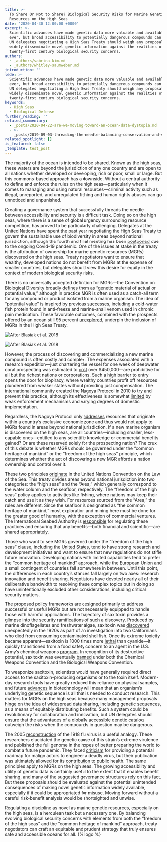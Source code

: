 ```yaml
---
title: >-
  To Share Or Not to Share? Biological Security Risks for Marine Genetic
  Resources on the High Seas
date: '2020-04-30 12:00:00 +0000'
excerpt: >-
  Scientific advances have made genetic data more valuable and available than
  ever, but broad accessibility to potentially dangerous compounds can be risky.
  UN delegates negotiating a High Seas Treaty should weigh any proposal to
  widely disseminate novel genetic information against the realities of
  twenty-first century biological security concerns.
authors:
  - _authors/sabrina-kim.md
  - _authors/whitley-saumweber.md
introduction: ''
lede: >-
  Scientific advances have made genetic data more valuable and available than
  ever, but broad accessibility to potentially dangerous compounds can be risky.
  UN delegates negotiating a High Seas Treaty should weigh any proposal to
  widely disseminate novel genetic information against the realities of
  twenty-first century biological security concerns.
keywords:
  - High Seas
  - Biological Defense
further_reading: ''
related_commentary:
  - _posts/2020-04-22-are-we-moving-toward-an-ocean-data-dystopia.md
  - >-
    _posts/2019-09-03-threading-the-needle-balancing-conservation-and-security-in-the-high-seas-treaty.md
related_spotlight: []
is_featured: false
_template: test_post
---
```



The majority of the ocean is intended to be shared. Known as the high seas, these waters are beyond the jurisdiction of any one country and are open to all nations whether developed or developing, rich or poor, small or large. But this commons-based approach has a downside. Without a central authority to define and enforce the rules on the high seas—particularly when it comes to managing and using natural resources—criminal activity such as illegal, unreported, and unregulated fishing and human rights abuses can go unnoticed and unpunished.

Creating a governance system that successfully threads the needle between accessibility and security is a difficult task. Doing so on the high seas, where there is a sense of global urgency surrounding resource competition, has proved to be particularly challenging. Delegates at the United Nations have spent the past year negotiating the High Seas Treaty to govern the sustainable use of biodiversity in areas beyond national jurisdiction, although the fourth and final meeting has been [postponed](https://www.un.org/bbnj/) due to the ongoing Covid-19 pandemic. One of the issues at stake in the treaty is the attribution of ownership for marine genetic resources (MGRs) discovered on the high seas. Treaty negotiators want to ensure that wealthy, developed nations do not benefit from MGRs at the expense of smaller countries, but delegates should view this desire for equity in the context of modern biological security risks.

There is no universally accepted definition for MGRs—the Convention on Biological Diversity broadly [defines](https://www.ncbi.nlm.nih.gov/pmc/articles/PMC5990308/pdf/aar5237.pdf) them as “genetic material of actual or potential value,” although in practice MGR is often used as a catch-all term for any compound or product isolated from a marine organism. The idea of “potential value” is inspired by previous [successes](https://aslopubs.onlinelibrary.wiley.com/doi/full/10.1002/lob.10108), including a cold-water fish protein found in anti-freeze and marine-snail venom used in chronic pain medication. These favorable outcomes, combined with the prospects offered by an ocean still 95 percent [unexplored](https://www.noaa.gov/oceans-coasts), underpin the inclusion of MGRs in the High Seas Treaty.

![After Blasiak et al. 2018](https://res.cloudinary.com/csisideaslab/image/upload/v1588288043/ocean/SOS_chart-01_vmbovj.jpg "Cumulative Number of Marine Species with Patents")

![After Blasiak et al. 2018](https://res.cloudinary.com/csisideaslab/image/upload/v1588288088/ocean/SOS_chart-02_xkopbq.jpg "Cumulated Number of Patented Sequences")

However, the process of discovering and commercializing a new marine compound is often costly and complex. The expenses associated with a research expedition—just chartering the vessel for one week of deepwater coral prospecting was estimated to [cost](https://advances.sciencemag.org/content/4/6/eaar5237) over $450,000—are prohibitive for all but the richest nations or corporations. Such a high barrier to entry opens the door for biopiracy, where wealthy countries profit off resources plundered from weaker states without providing just compensation. The international community created the Nagoya Protocol in 2010 to try and prevent this practice, although its effectiveness is somewhat [limited](https://biocultural.iied.org/nagoya-protocol-access-genetic-resources-and-benefit-sharing) by weak enforcement mechanisms and varying degrees of domestic implementation.

Regardless, the Nagoya Protocol only [addresses](https://www.pnas.org/content/107/43/18318) resources that originate within a country’s exclusive economic zone and thus would not apply to MGRs found in areas beyond national jurisdiction. If a new marine organism is discovered on the high seas, are all countries—including smaller, less-capable ones—entitled to any scientific knowledge or commercial benefits gained? Or are these reserved solely for the prospecting nation? The crux of this debate is whether MGRs should be governed under the “common heritage of mankind” or the “freedom of the high seas” principle, which determines whether the act of discovering a new MGR affords a nation ownership and control over it.

These two principles [originate](https://aslopubs.onlinelibrary.wiley.com/doi/full/10.1002/lob.10108) in the United Nations Convention on the Law of the Sea. This [treaty](https://www.un.org/Depts/los/convention_agreements/texts/unclos/part7.htm) divides areas beyond national jurisdiction into two categories: the “high seas” and the “Area,” which generally correspond to the water column and the seafloor, respectively. The “freedom of the high seas” policy applies to activities like fishing, where nations may keep their catch and use it as they wish. For resources sourced from the “Area,” the rules are different. Since the seafloor is designated as “the common heritage of mankind,” most exploration and mining here must be done for the greater good of humanity, with the exception of commercial ventures. The International Seabed Authority is [responsible](https://www.isa.org.jm/frequently-asked-questions-faqs) for regulating these practices and ensuring that any benefits—both financial and scientific—are shared appropriately.

Those who want to see MGRs governed under the “freedom of the high seas” clause, including the [United States](https://www.nature.com/articles/d41586-020-00912-w), tend to have strong research and development initiatives and want to ensure that new regulations do not stifle future innovation. Developing nations with limited capabilities tend to prefer the “common heritage of mankind” approach, while the European Union [and](https://www.sciencemag.org/news/2018/09/un-talks-tackle-tough-question-who-should-benefit-dna-collected-high-seas) a small contingent of countries fall somewhere in between. Until this point, the differences in each country’s stances fall largely on two axes: research innovation and benefit sharing. Negotiators have devoted nearly all of their deliberative bandwidth to resolving these complex topics but in doing so have unintentionally excluded other considerations, including critical security matters.

The proposed policy frameworks are designed primarily to address successful or useful MGRs but are not necessarily equipped to handle those with harmful applications. The trajectory of saxitoxin provides a glimpse into the security ramifications of such a discovery. Produced by marine dinoflagellates and freshwater algae, saxitoxin was [discovered](https://www.jstor.org/stable/27858800?seq=1) unexpectedly in the 1920s as part of an investigation into two Californians who died from consuming contaminated shellfish. Once its extreme toxicity became apparent—saxitoxin is 1000 times more [lethal](https://www.ncbi.nlm.nih.gov/pmc/articles/PMC6116008/) than cyanide—it quickly transitioned from a food safety concern to an agent in the U.S. Army’s chemical weapons [program](https://www.opcw.org/sites/default/files/documents/SAB/en/sab-21-wp04_e_.pdf). In recognition of its destructive potential, saxitoxin was eventually [banned](https://www.opcw.org/sites/default/files/documents/SAB/en/sab-21-wp04_e_.pdf) under both the Chemical Weapons Convention and the Biological Weapons Convention.

To weaponize saxitoxin, scientists would have generally required direct access to the saxitoxin-producing organisms or to the toxin itself. Modern-day research tools have greatly reduced this reliance on physical samples, and future [advances](https://www.nap.edu/catalog/24890/biodefense-in-the-age-of-synthetic-biology) in biotechnology will mean that an organism’s underlying genetic sequence is all that is needed to conduct research. This matters for MGRs on the high seas because many management proposals [hinge](https://www.nature.com/articles/d41586-020-00912-w) on the idea of widespread data sharing, including genetic sequences, as a means of equitably distributing benefits. Such a system could be revolutionary for collaboration and innovation, but UN delegates should ensure that the advantages of a globally accessible genetic catalog outweigh the risks when the compounds in question may be dangerous.

The 2005 [reconstruction](https://www.ncbi.nlm.nih.gov/pubmed/16210530) of the 1918 flu virus is a useful analogy. These researchers elucidated the genetic cause of this strain’s extreme virulence and published the full genome in the hopes of better preparing the world to combat a future pandemic. They faced [criticism](https://www.nature.com/articles/437794a) for providing a potential roadmap for malign actors to engineer a deadly virus, but their publication was ultimately allowed for its [contribution](https://www.who.int/csr/resources/publications/HSE_GAR_BDP_2010_2/en/) to public health. The same principles apply to MGRs on the high seas. The growing accessibility and utility of genetic data is certainly useful to the extent that it enables benefit sharing, and many of the suggested governance structures rely on this fact. But these proposals should be evaluated against the potential unintended consequences of making novel genetic information widely available, especially if it could be appropriated for misuse. Moving forward without a careful risk-benefit analysis would be shortsighted and unwise.

Regulating a discipline as novel as marine genetic resources, especially on the high seas, is a herculean task but a necessary one. By balancing evolving biological security concerns with elements from both the “freedom of the high seas” and the “common heritage of mankind” approach, treaty negotiators can craft an equitable and prudent strategy that truly ensures safe and accessible oceans for all. {% logo %}
